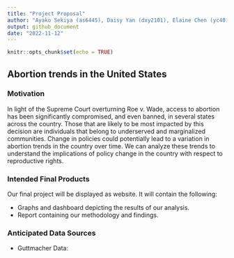 ```yaml
---
title: "Project Proposal"
author: "Ayako Sekiya (as6445), Daisy Yan (dxy2101), Elaine Chen (yc4017), Kasturi Bhamidipati (kb3246), Maisie Sun (ms6360)"
output: github_document
date: "2022-11-12"
---
```


```r
knitr::opts_chunk$set(echo = TRUE)
```

## Abortion trends in the United States

### Motivation

In light of the Supreme Court overturning Roe v. Wade, access to abortion has been significantly compromised, and even banned, in several states across the country. Those that are likely to be most impacted by this decision are individuals that belong to underserved and marginalized communities. Change in policies could potentially lead to a variation in abortion trends in the country over time.  We can analyze these trends to understand the implications of policy change in the country with respect to reproductive rights. 

### Intended Final Products

Our final project will be displayed as website. It will contain the following:

* Graphs and dashboard depicting the results of our analysis.
* Report containing our methodology and findings.

### Anticipated Data Sources

* Guttmacher Data: 


